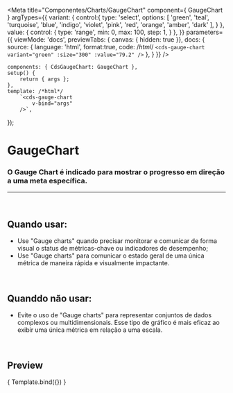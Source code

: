 
<Meta
	title="Componentes/Charts/GaugeChart"
	component={ GaugeChart }
	argTypes={{
		variant: {
			control:{
				type: 'select',
				options: [
					'green',
					'teal',
					'turquoise',
					'blue',
					'indigo',
					'violet',
					'pink',
					'red',
					'orange',
					'amber',
					'dark'
				],
			}
		},
		value: {
			control: {
				type: 'range',
				min: 0,
				max: 100,
				step: 1,
			}
		},
	}}
	parameters={{
		viewMode: 'docs',
		previewTabs: { canvas: { hidden: true }},
		docs: {
			source: {
				language: 'html',
				format:true,
				code: /*html*/
`<cds-gauge-chart
	variant="green"
	:size="300"
	:value="79.2"
/>`
			},
		}
	}}
/>

	components: { CdsGaugeChart: GaugeChart },
	setup() {
		return { args };
	},
	template: /*html*/
		`<cds-gauge-chart
			v-bind="args"
		/>`,
});

# GaugeChart

### O Gauge Chart é indicado para mostrar o progresso em direção a uma meta específica.
---
<br />

## Quando usar:
- Use "Gauge charts" quando precisar monitorar e comunicar de forma visual o status de métricas-chave ou indicadores de desempenho;
- Use "Gauge charts" para comunicar o estado geral de uma única métrica de maneira rápida e visualmente impactante.

<br />

## Quanddo não usar:
- Evite o uso de "Gauge charts" para representar conjuntos de dados complexos ou multidimensionais. Esse tipo de gráfico é mais eficaz ao exibir uma única métrica em relação a uma escala.

<br />

## Preview

<Canvas>
	<Story
		name="Gauge Chart"
		args={{
			value: 79.2,
			variant: "green",
			size: 300,
			subtitle: 'aptos ao indicador'
		}}
	>
		{ Template.bind({}) }
	</Story>
</Canvas>

<ArgsTable story="Gauge Chart" />
